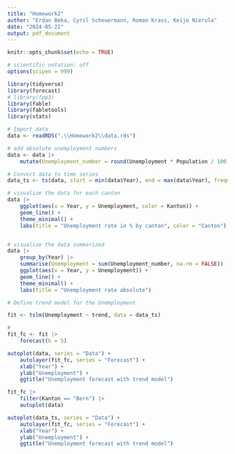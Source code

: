 ```yaml
---
title: "Homework2"
author: "Erdan Beka, Cyril Scheuermann, Roman Krass, Keijo Nierula"
date: "2024-05-21"
output: pdf_document
---
```


```r
knitr::opts_chunk$set(echo = TRUE)

# scientific notation: off
options(scipen = 999)
```

```r
library(tidyverse)
library(forecast)
# library(fpp3)
library(fable)
library(fabletools)
library(stats)
```

```r
# Import data
data <- readRDS(".\\Homework2\\data.rds")

# add absolute unemployment numbers
data <- data |>
    mutate(Unemployment_number = round(Unemployment * Population / 100))

# Convert data to time series
data_ts <- ts(data, start = min(data$Year), end = max(data$Year), frequency = 1)
```

```r
# visualize the data for each canton
data |>
    ggplot(aes(x = Year, y = Unemployment, color = Kanton)) +
    geom_line() +
    theme_minimal() +
    labs(title = "Unemployment rate in % by canton", color = "Canton")


# visualize the data summarized
data |>
    group_by(Year) |>
    summarise(Unemployment = sum(Unemployment_number, na.rm = FALSE)) |>
    ggplot(aes(x = Year, y = Unemployment)) +
    geom_line() +
    theme_minimal() +
    labs(title = "Unemployment rate absolute")
```

```r
# Define trend model for the Unemployment

fit <- tslm(Unemployment ~ trend, data = data_ts)

#
fit_fc <- fit |>
    forecast(h = 5)

autoplot(data, series = "Data") +
    autolayer(fit_fc, series = "Forecast") +
    xlab("Year") +
    ylab("Unemployment") +
    ggtitle("Unemployment forecast with trend model")

fit_fc |>
    filter(Kanton == "Bern") |>
    autoplot(data)

autoplot(data_ts, series = "Data") +
    autolayer(fit_fc, series = "Forecast") +
    xlab("Year") +
    ylab("Unemployment") +
    ggtitle("Unemployment forecast with trend model")
```